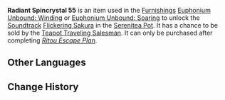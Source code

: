 {{Item Infobox
|id           = 141055
|image        = Item Radiant Spincrystal.png
|type         = Adventure Items
|group        = Radiant Spincrystals
|rarity       = 4
|invCategory  = Precious Items
|description  = This wondrous crystal contains a certain rhythm, like something beautiful woven from delicate silk. These items can be found throughout the mainland or from merchants who collect curios. The tune held within this crystal can be revivified in your [[Serenitea Pot]] using either "[[Euphonium Unbound: Winding]]" or "[[Euphonium Unbound: Soaring]]." The tune contained within this [[Radiant Spincrystal]] is "[[Flickering Sakura]]."
|source1      = [[Chubby]]
|track        = Flickering Sakura
}}
'''Radiant Spincrystal 55''' is an item used in the [[Furnishings]] [[Euphonium Unbound: Winding]] or [[Euphonium Unbound: Soaring]] to unlock the [[Soundtrack]] [[Flickering Sakura]] in the [[Serenitea Pot]]. It has a chance to be sold by the [[Teapot Traveling Salesman]]. It can only be purchased after completing ''[[Ritou Escape Plan]]''.

==Other Languages==
{{Other Languages
|default_hidden = 1
|en      = Radiant Spincrystal 55
|zhs     = 旋曜玉帛・其五十五
|zhs_rm  = Xuán Yào Yùbó - Qí Wǔshíwǔ
|zht     = 旋曜玉帛・其五十五
|zht_rm  = Xuán Yào Yùbó - Qí Wǔshíwǔ
|ja      = 旋曜玉帛・55
|ja_rm   = Sen'you Gyokuhaku - Gojuugo{{Assumed}}
|ko      = 빛나는 결정・55
|ko_rm   = Bitnaneun Gyeoljeong 55
|es      = Girocristal radiante (55)
|fr      = Gyrocristal radiant 55
|ru      = Лучистый кристалл {{tt|55|}}
|th      = Radiant Spincrystal 55
|vi      = Ngọc Thạch Âm Vang 55
|de      = Strahlender Drehkristall LV
|id      = Radiant Spincrystal 55
|pt      = Cristal Rodopiante Radiante 55
}}

==Change History==
{{Change History|2.6}}